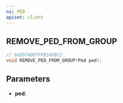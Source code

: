 ```yaml
---
ns: PED
apiset: client
---
```

## REMOVE_PED_FROM_GROUP

```c
// 0xED74007FFB146BC2
void REMOVE_PED_FROM_GROUP(Ped ped);
```


## Parameters
* **ped**: